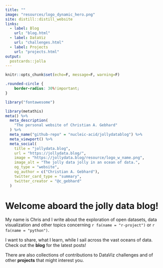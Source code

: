 ```yaml
---
title: ""
image: "resources/logo_dynamic_hero.png"
site: distill::distill_website
links:
  - label: Blog
    url: "blog.html"
  - label: DataViz
    url: "challenges.html"
  - label: Projects
    url: "projects.html"
output:
  postcards::jolla
---
```



```r
knitr::opts_chunk$set(echo=F, message=F, warning=F)
```

```css
.rounded-circle {
    border-radius: 30%!important;
}

```

```r
library("fontawesome")

library(metathis)
meta() %>%
  meta_description(
    "The personal website of Christian A. Gebhard"
  ) %>%
  meta_name("github-repo" = "nucleic-acid/jollydatablog") %>%
  meta_viewport() %>%
  meta_social(
    title = "jollydata.blog",
    url = "https://jollydata.blog/",
    image = "https://jollydata.blog/resource/logo_w_name.png",
    image_alt = "The jolly data jolly in an ocean of data.",
    og_type = "website",
    og_author = c("Christian A. Gebhard"),
    twitter_card_type = "summary",
    twitter_creator = "@c_gebhard"
  )

```




# Welcome aboard the jolly data blog!

My name is Chris and I write about the exploration of open datasets, data visualization and other topics concerning `r fa(name = "r-project")` or `r fa(name = "python")`.

I want to share, what I learn, while I sail across the vast oceans of data. Check out the **blog** for the latest posts!

There are also collections of contributions to DataViz challenges and of other **projects** that might interest you.